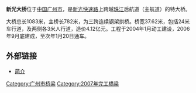 {{Infobox bridge
| bridge_name      =  新光大桥
| image            =  Bridge at Guangzhou-2.jpg
| image_size       = 
| alt              =
| caption          =
| official_name    =
| other_name       =
| carries          = [[新光快速路|新光快速路]]
| crosses          = [[珠江|珠江]]
| locale           = {{CHN}}[[广东省|广东省]][[广州市|广州市]]
| owner            =
| maint            =
| id               = 
| architect        =
| designer         = 
| engineering      =
| design           =
| material         = 
| length           = {{convert|782|m|ft|0}}
| width            =
| height           =
| mainspan         =
| spans            = {{convert|428|m|ft|0}}
| pierswater       =
| load             =
| clearance        =
| below            =
| life             =
| builder          =
| fabricator       =
| begin            =
| complete         =
| cost             =
| open             =2007
| inaugurated      =
| toll             =
| traffic          =
| preceded         =
| followed         =
| heritage         =
| collapsed        =
| closed           =
| replaces         =
| map_cue          =
| map_image        =
| map_alt          =
| map_text         =
| map_width        =
| lat              = 23.052778
| long             = 113.321722
| coordinates      = 
| references       =
| extra            = {{{Location map+|China Guangdong|float=right|width=250|caption=|places=
                     {{Location map~|China Guangdong|label=新光大橋|lat=23.05|long=113.32}}
}}
}}
'''新光大桥'''位于[[中华人民共和国|中国]][[广州市|广州市]]，是[[新光快速路|新光快速路]]上跨越[[珠江|珠江]]后航道（主航道）的特大桥。

大桥总长1083米，主桥长782米，为三跨连续钢架拱桥。桥宽37.62米，包括24米车行道，及两侧各3米人行道，造价4.12亿元。工程于2004年1月动工建设，2006年9月底建成，至次年1月20日通车。

== 外部链接 ==
*[http://www.cces.net.cn/guild/sites/tmxh/detail.asp?i=bzjlxm&id=19853 简介]{{dead link|date=2018年3月 |bot=InternetArchiveBot |fix-attempted=yes }}

{{广州桥梁}}

[[Category:广州市桥梁|Category:广州市桥梁]]
[[Category:2007年完工橋梁|Category:2007年完工橋梁]]